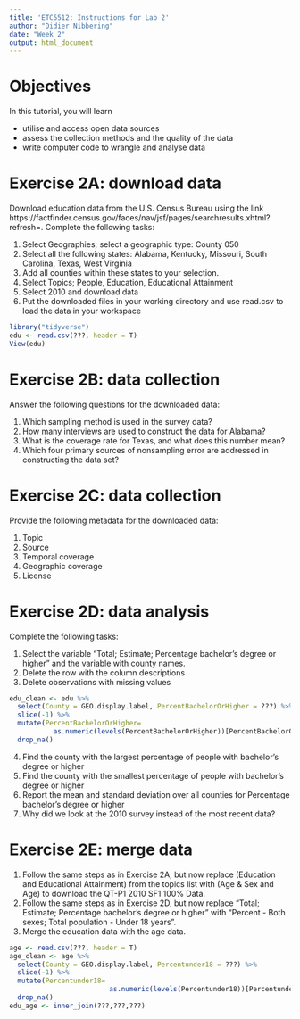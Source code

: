 ```yaml
---
title: 'ETC5512: Instructions for Lab 2'
author: "Didier Nibbering"
date: "Week 2"
output: html_document
---
```

  
# Objectives
  
In this tutorial, you will learn 

- utilise and access open data sources 
- assess the collection methods and the quality of the data
- write computer code to wrangle and analyse data

# Exercise 2A: download data

Download education data from the U.S. Census Bureau using the link https://factfinder.census.gov/faces/nav/jsf/pages/searchresults.xhtml?refresh=. Complete the following tasks:
  
1. Select Geographies; select a geographic type: County 050
2. Select all the following states: Alabama, Kentucky, Missouri, South Carolina, Texas, West Virginia 
3. Add all counties within these states to your selection.
4. Select Topics; People, Education, Educational Attainment
5. Select 2010 and download data
6. Put the downloaded files in your working directory and use read.csv to load the data in your workspace

```r
library("tidyverse")
edu <- read.csv(???, header = T)
View(edu)
```


# Exercise 2B: data collection

Answer the following questions for the downloaded data:
  
  1. Which sampling method is used in the survey data?
  2. How many interviews are used to construct the data for Alabama?
  3. What is the coverage rate for Texas, and what does this number mean?
  4. Which four primary sources of nonsampling error are addressed in constructing the data set?
  
# Exercise 2C: data collection
  
Provide the following metadata for the downloaded data:
  
1. Topic
2. Source
3. Temporal coverage
4. Geographic coverage
5. License

# Exercise 2D: data analysis

Complete the following tasks:
  
1. Select the variable "Total; Estimate; Percentage bachelor's degree or higher" and the variable with county names.
2. Delete the row with the column descriptions
3. Delete observations with missing values

```r
edu_clean <- edu %>%
  select(County = GEO.display.label, PercentBachelorOrHigher = ???) %>% 
  slice(-1) %>% 
  mutate(PercentBachelorOrHigher=
           as.numeric(levels(PercentBachelorOrHigher))[PercentBachelorOrHigher]) %>% 
  drop_na()
```

4. Find the county with the largest percentage of people with bachelor's degree or higher
5. Find the county with the smallest percentage of people with bachelor's degree or higher
6. Report the mean and standard deviation over all counties for Percentage bachelor's degree or higher
7. Why did we look at the 2010 survey instead of the most recent data?

# Exercise 2E: merge data 

1. Follow the same steps as in Exercise 2A, but now replace (Education and Educational Attainment) from the topics list with (Age & Sex and Age) to download the QT-P1 2010 SF1 100% Data.
2. Follow the same steps as in Exercise 2D, but now replace "Total; Estimate; Percentage bachelor's degree or higher" with "Percent - Both sexes; Total population - Under 18 years".
3. Merge the education data with the age data.

```r
age <- read.csv(???, header = T)
age_clean <- age %>%
  select(County = GEO.display.label, Percentunder18 = ???) %>% 
  slice(-1) %>% 
  mutate(Percentunder18=
                         as.numeric(levels(Percentunder18))[Percentunder18]) %>% 
  drop_na()
edu_age <- inner_join(???,???,???)
```
